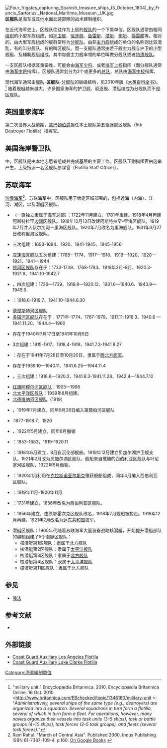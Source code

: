 [[Image:Four_frigates_capturing_Spanish_treasure_ships_(5_October_1804)_by_Francis_Sartorius,_National_Maritime_Museum,_UK.jpg|thumb]]
'''区舰队'''是海军或其他水面武装部隊的战术建制组织。

在近代海军史上，区舰队往往作为上层的[[舰队|舰队]]的一个下属单位。区舰队通常由相同[[船级|级别]]的小型军舰组成，如[[护卫舰|护卫舰]]、[[驱逐舰|驱逐舰]]、[[鱼雷快艇|鱼雷艇]]、[[潜艇|潜艇]]、[[炮艇|炮艇]]、[[掃雷艦|掃雷艦]]等。相对的，由大型军舰组成的舰群常称为[[分舰队|分舰队]]。由非[[主力舰|主力舰]]组成的单位的名称则比较混乱，有的叫分舰队、有的叫区舰队。而一支舰队通常由若干艘主力舰与护卫的小型舰艇、及辅助舰艇组成，其中每艘主力舰率领的单位叫做分舰队或者[[特遣隊|特遣舰队]]。

一支区舰队根据其重要性，可能会由[[少将|海军少将]]、{{tsl|en|Commodore (rank)|海军准将}}或者[[海军上校|海军上校]]指挥（而分舰队通常由[[海军中将|海军中将]]指挥）。区舰队通常划分为2个或更多的[[海军总队|总队]]，总队由[[海军中校|海军中校]]指挥。

现代海军通常由[[舰队|舰队]]-'''区舰队'''-[[分舰队|分舰队]]的层级结构，见2010年版《[[大英百科全书|大英百科全书]]》。<ref>"military unit." Encyclopædia Britannica. 2010. Encyclopædia Britannica Online. 16 Oct. 2010 <http://www.britannica.com/EBchecked/topic/1346160/military-unit {{Wayback|url=http://www.britannica.com/EBchecked/topic/1346160/military-unit |date=20141030141611 }}>: "''Administratively, several ships of the same type (e.g., destroyers) are organized into a squadron. Several squadrons in turn form a flotilla, several of which in turn form a fleet. For operations, however, many navies organize their vessels into task units (3–5 ships), task or battle groups (4–10 ships), task forces (2–5 task groups), and fleets (several task forces).''"</ref> 随着舰艇越来越大，许多国家海军的护卫舰、驱逐舰、潜艇编成为分舰队而不是区舰队。

== 英国皇家海军 ==
第二次世界大战前期，[[路易斯·蒙巴頓，第一代緬甸的蒙巴頓伯爵|蒙巴頓伯爵]]担任本土舰队第五驱逐舰区舰队（5th Destroyer Flotilla）指挥官。
== 美国海岸警卫队 ==
{{tsl|en|United States Coast Guard Auxiliary|美国海岸警卫队辅助队}}中，区舰队是由本地志愿者组成并完成基层的主要工作。区舰队正副指挥官由选举产生，上级指派一名区舰队参谋官（Flotilla Staff Officer）。

== 苏联海军 ==
[[沙俄海军|沙俄海军]]<ref>Ram Rahul. "March of Central Asia". Published 2000. Indus Publishing. ISBN 81-7387-109-4. p.160. [http://books.google.com/books?id=tI77bC989PoC On Google Books] {{Wayback|url=http://books.google.com/books?id=tI77bC989PoC |date=20121114084203 }}</ref>、苏联海军中，区舰队用于给定区域部署的{{tsl|en|Brown-water navy|黄水海军}}，包括近海（内海）、江河、湖区，以及潜艇区舰队。
 
*{{tsl|ru|Каспийская военная флотилия|里海区舰队}}（一直独立隶属于海军总部）：1722年11月建立，1781年重建。1918年4月再建阿斯特拉罕边疆区舰队。1918年10月13日改建阿斯特拉罕-里海区舰队，1919年7月并入伏尔加河－里海区舰队。1920年7月改名为里海舰队。1931年6月27日改称里海区舰队。
*{{tsl|ru|Беломорская военная флотилия|白海区舰队}}三次组建：1693-1694、1920、1941-1945、1945-1956
*[[亚速海区舰队|亚速海区舰队]]五次组建：1768—1774、1917—1918、1919—1920、1920—1921、1941—1944
*[[Дoнская_Bоенная_Флотилия|顿河区舰队]]存在于：1733-1739、1768-1783、1919年3月-8月、1920.3-1921.6、1941.10-1942.7
*{{tsl|ru|Днепровская военная флотилия|第聂伯河区舰队}}，四次组建：1736—1739、1919.8—1920.12、1931.6—1940.6、1943.9—1945.5
*{{tsl|ru|Волжская военная флотилия|伏尔加河区舰队}}：1918.6-1919.7、1941.10-1944.6.30
*[[德涅斯特河区舰队|德涅斯特河区舰队]] 
*[[多瑙河区舰队|多瑙河区舰队]]存在于：1771年-1774、1787-1879、1917.11-1918.3、1940.6 — 1941.11.20、1944.4—1960
*{{tsl|ru|Пинская военная флотилия|平斯克区舰队}}存在于1940年7月17日至1941年10月5日
*{{tsl|ru|Чудская военная флотилия|楚德湖区舰队}}3次组建：1915-1917、1918.4-1919、1941.7.3-1941.8.27
*{{tsl|ru|Ильменская военная флотилия|伊尔门湖区舰队}}：存在于1941年7月28日至10月20日，隶属于[[西北方面军|西北方面军]]。
*{{tsl|ru|Ладожская военная флотилия|拉多加湖区舰队}}存在于1939.10—1940.11、1941.6.25—1944.11.4
*{{tsl|ru|Онежская военная флотилия|奥涅加湖区舰队}}，三次组建：1918.6—1920.3、1941.8.3-1941.11.28、1942.4—1944.7.10
*[[红旗阿穆尔河区舰队|红旗阿穆尔河区舰队]]：1905—1998
*[[北太平洋区舰队|北太平洋区舰队]]：1939年8月组建。
*[[北德维纳河区舰队|北德维纳河区舰队]]（1919）
*{{tsl|ru|Пpипятская Флотилия|普里皮亚季河区舰队}}，1919年7月建立，同年9月26日编入第聂伯河区舰队
*{{tsl|ru|Амудaрьинская Bоенная Флотилия|阿姆河区舰队}}:1877-1918.7，1920
*{{tsl|ru|Cыpдapьинская Bоенная Флотилия|锡尔河区舰队}}，1922年5月建立，同年6月撤销
*{{tsl|ru|Аpaльская Bоенная Флотилия|咸海区舰队}}：1853-1883，1919-1920.11
*{{tsl|ru|Бaйкальская Bоенная Флотилия|贝加尔湖区舰队}}：1918年6月建立，8月自沉全部舰船。1919年12月建立贝加尔湖护卫舰支队，1921年2月改为贝加尔湖区舰队，舰船来自撤编的西伯利亚区舰队与叶尼塞河区舰队，1922年5月撤销。
*{{tsl|ru|Eниceйская Bоенная Флотилия|叶尼塞河区舰队}}：1920年1月利用在[[克拉斯诺亚尔斯克|克拉斯诺亚尔斯克]]缴获舰船组成，同年4月编入西伯利亚区舰队。
*{{tsl|ru|Зaпaднo－Двинская Bоенная Флотилия|西德维纳河区舰队}}：1919年11月-1920年11月
*{{tsl|ru|Oxoтcкая Флотилия|鄂霍次克区舰队}}：1731年建立，1856年改名为西伯利亚区舰队。
*{{tsl|ru|Cибиpская Bоенная Флотилия|西伯利亚区舰队}}：1856年建立，由原鄂霍次克区舰队改名，1918年7月舰船被掠走。1919年12月再建，1921年2月改名为[[远东共和国|远东共和国]]海军。
*潜艇区舰队：1960年代随着苏联海军大量装备战略核潜艇，开始提升潜艇部队的编制组建了5个潜艇区舰队：
**核潜艇第1区舰队：隶属于[[北方舰队|北方舰队]]
**核潜艇第2区舰队：隶属于[[太平洋舰队_(俄罗斯)|太平洋舰队]]
**核潜艇第3区舰队：隶属于[[北方舰队|北方舰队]]
**核潜艇第4区舰队：隶属于[[太平洋舰队_(俄罗斯)|太平洋舰队]]
**核潜艇第11区舰队：隶属于[[北方舰队|北方舰队]]

==参见==
*[[陣法|陣法]]

==参考文献==
* {{cite news |last=Chief Director of Auxiliary |url=http://www.cgaux.info/g_pcx/training/org/flot-org.html |title=USCG G-PCX Web Site - Flotilla Organizational Structure |publisher=USCG Auxiliary Office of the Chief Director (CG-3PCX) |date=2007-02-15 |accessdate=2007-03-15 |deadurl=yes |archiveurl=https://web.archive.org/web/20070928020544/http://www.cgaux.info/g_pcx/training/org/flot-org.html |archivedate=2007-09-28 }}
{{Reflist}}

==外部链接==
{{Wiktionary|flotilla}}
*[http://www.uscgamdr.org/ Coast Guard Auxiliary Los Angeles Flotilla]{{Wayback|url=http://www.uscgamdr.org/ |date=20141030215158 }}
*[http://wow.uscgaux.info/content.php?unit=053-14-05 Coast Guard Auxiliary Lake Clarke Flotilla]{{Wayback|url=http://wow.uscgaux.info/content.php?unit=053-14-05 |date=20141030143008 }}

{{海军建制单位}}

{{Authority control}}
[[Category:海軍編制單位|Category:海軍編制單位]]
